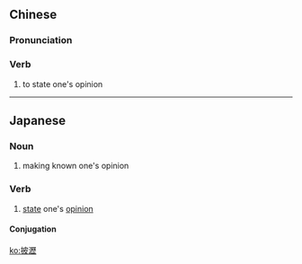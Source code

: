 {{also|披沥}}
==Chinese==
{{zh-forms|s=披沥}}

===Pronunciation===
{{zh-pron
|m=pīlì
|cat=v
}}

===Verb===
{{zh-verb}}

# to state one's opinion

----

==Japanese==
{{ja-kanjitab|披|瀝}}

===Noun===
{{ja-noun|ひれき}}

# making known one's opinion

===Verb===
{{ja-verb-suru|k|hira=ひれき|rom=hireki}}

# [[state]] one's [[opinion]]

====Conjugation====
{{ja-suru|披瀝|ひれき|hireki}}

[[ko:披瀝]]